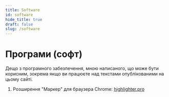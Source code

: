 ```yaml
---
title: Software
id: software
hide_title: true
draft: false
slug: /software
---
```



# Програми (софт)

Дещо з програмного забезпечення, мною написаного, що може бути корисним, зокрема якщо ви працюєте над текстами опублікованими на цьому сайті.

1) Розширення "Маркер" для браузера Chrome: [highlighter.pro](/software/highlighter)
